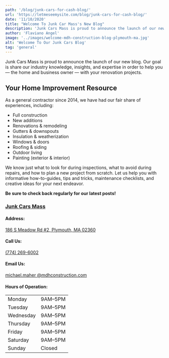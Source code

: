 ```yaml
---
path: '/blog/junk-cars-for-cash-blog/'
url: 'https://letmeseemysite.com/blog/junk-cars-for-cash-blog/'
date: '11/10/2020'
title: "Welcome To Junk Car Mass's New Blog"
description: 'Junk Cars Mass is proud to announce the launch of our new blog. Our goal is share our industry knowledge, insights, and expertise in order to help you.'
author: 'Flaviano Angel'
image: '../images/welcome-mdh-construction-blog-plymouth-ma.jpg'
alt: 'Welcome To Our Junk Cars Blog'
tag: 'general'
---
```



<p className="pt-5 font-weight-bold">
  Junk Cars Mass is proud to announce the launch of our new blog. Our goal is
  share our industry knowledge, insights, and expertise in order to help you —
  the home and business owner — with your renovation projects.
</p>

<h2 className="text-left pt-5 pb-3">Your Home Improvement Resource</h2>

<p className="mb-4">
  As a general contractor since 2014, we have had our fair share of experiences,
  including:
</p>

<ul>
  <li>Full construction</li>
  <li>New additions</li>
  <li>Renovations & remodeling</li>
  <li>Gutters & downspouts</li>
  <li>Insulation & weatherization</li>
  <li>Windows & doors</li>
  <li>Roofing & siding</li>
  <li>Outdoor living</li>
  <li>Painting (exterior & interior)</li>
</ul>

<p className="mt-5">
  We know just what to look for during inspections, what to avoid during
  repairs, and how to plan a new project from scratch. Let us help you with
  informative how-to-guides, tips and tricks, maintenance checklists, and
  creative ideas for your next endeavor.
</p>

<p>
  <strong>Be sure to check back regularly for our latest posts!</strong>
</p>

<Row>
  <Col className="my-5" xs={12} md={12} lg={8}>
    <Container className="bg-white border border-primary p-3 p-lg-3 drop-shadow">
      <h3 className="bg-contact-bar text-white p-2">
        <a
          href="https://www.google.com/maps?cid=1822779321272037188"
          target="_blank"
          className="drop-shadow text-white"
        >
          Junk Cars Mass
        </a>
      </h3>
      <h4 className="text-left">Address:</h4>
      <div className="text-sans-serif d-flex mb-4 ml-3">
        <i className="text-secondary fas fa-2x fa-home mb-3"></i>
        <a
          className="nap-link ml-3"
          href="https://goo.gl/maps/Q5eUufFZPqPNvxPLA"
          target="_blank"
        >
          186 S Meadow Rd #2, Plymouth, MA 02360
        </a>
      </div>
      <h4 className="text-left">Call Us:</h4>
      <div className="text-sans-serif d-flex mb-4 ml-3">
        <i className="text-secondary fas fa-2x fa-phone mb-3"></i>
        <a className="nap-link ml-3" href="tel:+17742696002">
          (774) 269-6002
        </a>
      </div>
      <h4 className="text-left">Email Us:</h4>
      <div className="text-sans-serif d-flex mb-4 ml-3">
        <i className="text-secondary fas fa-2x fa-envelope mb-3"></i>
        <a
          className="nap-link ml-3"
          href="mailto:michael.maher@mdhconstruction.com?Subject=Important%20Email%20From%20Website"
          target="_blank"
        >
          michael.maher
          <wbr />
          @mdhconstruction.com
        </a>
      </div>
      <h4 className="text-left">Hours of Operation:</h4>
      <div className="text-sans-serif d-flex ml-3">
        <i className="text-secondary fas fa-2x fa-clock mt-2"></i>
        <Table
          className="ml-2 font-weight-bold text-primary nap-text"
          borderless
          size="sm"
        >
          <tbody>
            <tr>
              <td>Monday</td>
              <td>9AM–5PM</td>
            </tr>
            <tr>
              <td>Tuesday</td>
              <td>9AM–5PM</td>
            </tr>
            <tr>
              <td>Wednesday</td>
              <td>9AM–5PM</td>
            </tr>
            <tr>
              <td>Thursday</td>
              <td>9AM–5PM</td>
            </tr>
            <tr>
              <td>Friday</td>
              <td>9AM–5PM</td>
            </tr>
            <tr>
              <td>Saturday</td>
              <td>9AM–5PM</td>
            </tr>
            <tr>
              <td>Sunday</td>
              <td className="text-secondary">Closed</td>
            </tr>
          </tbody>
        </Table>
      </div>
    </Container>
  </Col>
</Row>
